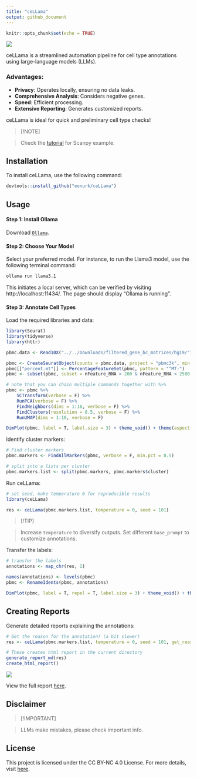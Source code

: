 ```yaml
---
title: "ceLLama"
output: github_document
---
```


```r
knitr::opts_chunk$set(echo = TRUE)
```

![](ceLLama_files/cellama.png)

ceLLama is a streamlined automation pipeline for cell type annotations using large-language models (LLMs).

### Advantages:

- **Privacy**: Operates locally, ensuring no data leaks.
- **Comprehensive Analysis**: Considers negative genes.
- **Speed**: Efficient processing.
- **Extensive Reporting**: Generates customized reports.

ceLLama is ideal for quick and preliminary cell type checks!

> [!NOTE]

> Check the [tutorial](ceLLama/pbmc2700.ipynb) for Scanpy example.

## Installation

To install ceLLama, use the following command:
```r
devtools::install_github("eonurk/ceLLama")
```

## Usage

#### Step 1: Install Ollama

Download [`Ollama`](https://ollama.com/).

#### Step 2: Choose Your Model

Select your preferred model. For instance, to run the Llama3 model, use the following terminal command:

```bash
ollama run llama3.1
```

This initiates a local server, which can be verified by visiting http://localhost:11434/. The page should display "Ollama is running".

#### Step 3: Annotate Cell Types

Load the required libraries and data:
```r
library(Seurat)
library(tidyverse)
library(httr)

pbmc.data <- Read10X("../../Downloads/filtered_gene_bc_matrices/hg19/")

pbmc <- CreateSeuratObject(counts = pbmc.data, project = "pbmc3k", min.cells = 3, min.features = 200)
pbmc[["percent.mt"]] <- PercentageFeatureSet(pbmc, pattern = "^MT-")
pbmc <- subset(pbmc, subset = nFeature_RNA > 200 & nFeature_RNA < 2500 & percent.mt < 5)

# note that you can chain multiple commands together with %>%
pbmc <- pbmc %>% 
    SCTransform(verbose = F) %>%
    RunPCA(verbose = F) %>%
    FindNeighbors(dims = 1:10, verbose = F) %>%
    FindClusters(resolution = 0.5, verbose = F) %>% 
    RunUMAP(dims = 1:10, verbose = F)

DimPlot(pbmc, label = T, label.size = 3) + theme_void() + theme(aspect.ratio = 1)
```

Identify cluster markers:
```r
# Find cluster markers
pbmc.markers <- FindAllMarkers(pbmc, verbose = F, min.pct = 0.5)

# split into a lists per cluster
pbmc.markers.list <- split(pbmc.markers, pbmc.markers$cluster)
```

Run ceLLama:
```r
# set seed, make temperature 0 for reproducible results
library(ceLLama)

res <- ceLLama(pbmc.markers.list, temperature = 0, seed = 101)
```

> [!TIP]

> Increase `temperature` to diversify outputs.
> Set different `base_prompt` to customize annotations.

Transfer the labels:
```r
# transfer the labels
annotations <- map_chr(res, 1)

names(annotations) <- levels(pbmc)
pbmc <- RenameIdents(pbmc, annotations)

DimPlot(pbmc, label = T, repel = T, label.size = 3) + theme_void() + theme(aspect.ratio = 1) & NoLegend()
```

## Creating Reports

Generate detailed reports explaining the annotations:
```r
# Get the reason for the annotation! (a bit slower)
res <- ceLLama(pbmc.markers.list, temperature = 0, seed = 101, get_reason = T)

# These creates html report in the current directory
generate_report_md(res)
create_html_report()
```

![](ceLLama_files/report-example.png)

View the full report [here](report.html).


## Disclaimer

> [!IMPORTANT]

> LLMs make mistakes, please check important info.

## License
This project is licensed under the CC BY-NC 4.0 License. For more details, visit [here](https://creativecommons.org/licenses/by-nc/4.0/).

